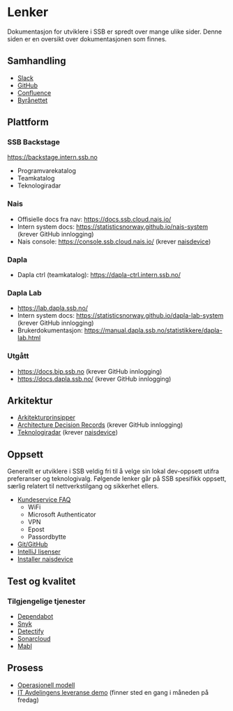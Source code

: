 # Lenker

Dokumentasjon for utviklere i SSB er spredt over mange ulike sider. Denne siden er en oversikt over dokumentasjonen som finnes.

## Samhandling

- [Slack](https://ssb-norge.slack.com)
- [GitHub](https://github.com/statisticsnorway)
- [Confluence](https://statistics-norway.atlassian.net/wiki/home)
- [Byrånettet](https://ssbno.sharepoint.com/sites/byraanettet)

## Plattform

### SSB Backstage

<https://backstage.intern.ssb.no>

- Programvarekatalog
- Teamkatalog
- Teknologiradar

### Nais

- Offisielle docs fra nav: <https://docs.ssb.cloud.nais.io/>
- Intern system docs: <https://statisticsnorway.github.io/nais-system> (krever GitHub innlogging)
- Nais console: <https://console.ssb.cloud.nais.io/> (krever [naisdevice](https://docs.ssb.cloud.nais.io/operate/naisdevice/how-to/install/))

### Dapla

- Dapla ctrl (teamkatalog): <https://dapla-ctrl.intern.ssb.no/>

### Dapla Lab

- <https://lab.dapla.ssb.no/>
- Intern system docs: <https://statisticsnorway.github.io/dapla-lab-system> (krever GitHub innlogging)
- Brukerdokumentasjon: <https://manual.dapla.ssb.no/statistikkere/dapla-lab.html>

### Utgått

- <https://docs.bip.ssb.no> (krever GitHub innlogging)
- <https://docs.dapla.ssb.no/> (krever GitHub innlogging)

## Arkitektur

- [Arkitekturprinsipper](https://statistics-norway.atlassian.net/wiki/x/AYDs0g)
- [Architecture Decision Records](https://adr.ssb.no) (krever GitHub innlogging)
- [Teknologiradar](https://backstage.intern.ssb.no/tech-radar) (krever [naisdevice](https://docs.ssb.cloud.nais.io/operate/naisdevice/how-to/install/))

## Oppsett

Generellt er utviklere i SSB veldig fri til å velge sin lokal dev-oppsett utifra preferanser og teknologivalg. Følgende lenker går på SSB spesifikk oppsett, særlig relatert til nettverkstilgang og sikkerhet ellers.

- [Kundeservice FAQ](https://ssbno.sharepoint.com/sites/IT-service/SitePages/FAQ.aspx?e=VN49nD&share=Ec6hmugapi9JrCHxcgGnujkB7AVgu7SPNCIypjaoETjGQw)
    - WiFi
    - Microsoft Authenticator
    - VPN
    - Epost
    - Passordbytte
- [Git/GitHub](https://statistics-norway.atlassian.net/wiki/spaces/BEST/pages/3041493000/Hvordan-beskrivelser)
- [IntelliJ lisenser](https://statistics-norway.atlassian.net/wiki/spaces/BEST/pages/2586050661/Verkt+y)
- [Installer naisdevice](https://docs.ssb.cloud.nais.io/operate/naisdevice/how-to/install/)

## Test og kvalitet

### Tilgjengelige tjenester

- [Dependabot](https://statistics-norway.atlassian.net/wiki/spaces/BEST/pages/3037626783/Sikkerhetstester+i+SSB#Dependabot)
- [Snyk](https://statistics-norway.atlassian.net/wiki/spaces/BEST/pages/3037626783/Sikkerhetstester+i+SSB#Snyk)
- [Detectify](https://statistics-norway.atlassian.net/wiki/spaces/BEST/pages/3037626783/Sikkerhetstester+i+SSB#Detectify)
- [Sonarcloud](https://statistics-norway.atlassian.net/wiki/spaces/BEST/pages/3565748420/SonarCloud+kodekvalitetsverkt+y)
- [Mabl]()

## Prosess

- [Operasjonell modell](https://statistics-norway.atlassian.net/wiki/spaces/A700/pages/3522494510/Operasjonell+modell+Avdeling+for+IT+-+A700)
- [IT Avdelingens leveranse demo](https://statistics-norway.atlassian.net/wiki/spaces/A700/pages/875954203/IT+Avdelingens+leveranse+demo) (finner sted en gang i måneden på fredag)

